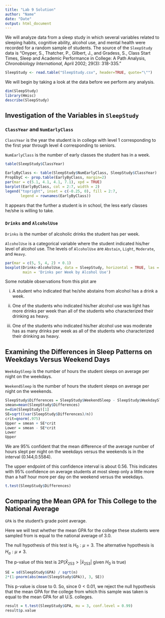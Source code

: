 ```yaml
---
title: "Lab 9 Solution"
author: "Name"
date: "Date"
output: html_document
---
```


We will analyze data from a sleep study in which several variables related to sleeping habits, cognitive ability, alcohol use, and mental health were recorded for a random sample of students.  The source of the `SleepStudy` data is "Onyper, S., Thatcher, P., Gilbert, J., and Gradess, S., Class Start Times, Sleep and Academic Performance in College: A Path Analysis, *Chronobiology International*, April 2002; 29(3): 318-335."

```r
SleepStudy <- read.table("SleepStudy.csv", header=TRUE, quote="\"")
```

We will begin by taking a look at the data before we perform any analysis.

```r
dim(SleepStudy)
library(Hmisc)
describe(SleepStudy)
```

## Investigation of the Variables in `SleepStudy`

### `ClassYear` and `NumEarlyClass`

`ClassYear` is the year the student is in college with level 1 corresponding to the first year through level 4 corresponding to seniors.

`NumEarlyClass` is the number of early classes the student has in a week.

```r
table(SleepStudy$ClassYear)
```

```r
EarlyByClass <- table(SleepStudy$NumEarlyClass, SleepStudy$ClassYear)
PropEbyC <- prop.table(EarlyByClass, margin=2)
par(mar = c(5.1, 4.1, 4.1, 7.1), xpd = TRUE)
barplot(EarlyByClass, col = 2:7, width = 2)
legend("topright", inset = c(-0.25, 0), fill = 2:7, 
       legend = rownames(EarlyByClass))
```

It appears that the further a student is in school, the less early classes he/she is willing to take.

### `Drinks` and `AlcoholUse`

`Drinks` is the number of alcoholic drinks the student has per week.

`AlcoholUse` is a categorical variable where the student indicated his/her level of alcohol use.  The levels of `AlcoholUse` are `Abstain`, `Light`, `Moderate`, and `Heavy`.

```r
par(mar = c(5, 5, 4, 2) + 0.1)
boxplot(Drinks~AlcoholUse, data = SleepStudy, horizontal = TRUE, las = 1,
        main = 'Drinks per Week by Alcohol Use')
```

Some notable observations from this plot are

  i) A student who indicated that he/she abstains from alcohol has a drink a week.
  
  ii) One of the students who indicated his/her alcohol use was light has more drinks per week than all of the students who characterized their drinking as heavy.
  
  iii) One of the students who indicated his/her alcohol use was moderate has as many drinks per week as all of the students who characterized their drinking as heavy.
  
## Examining the Differences in Sleep Patterns on Weekdays Versus Weekend Days

`WeekdaySleep`  is the number of hours the student sleeps on average per night on the weekdays.

`WeekendSleep`  is the number of hours the student sleeps on average per night on the weekends.

```r
SleepStudy$Differences = SleepStudy$WeekendSleep - SleepStudy$WeekdaySleep
smean=mean(SleepStudy$Differences)
n=dim(SleepStudy)[1]
SE=sqrt((var(SleepStudy$Differences)/n))
crit=qnorm(.975)
Upper = smean + SE*crit
Lower = smean - SE*crit
Lower
Upper
```

We are 95% confident that the mean difference of the average number of hours slept per night on the weekdays versus the weekends is in the interval (0.144,0.5584).

The upper endpoint of this confidence interval is about 0.56.  This indicates with 95% confidence on average students at most sleep only a little more than a half hour more per day on the weekend versus the weekdays.

```r
t.test(SleepStudy$Differences)
```

## Comparing the Mean GPA for This College to the National Average

`GPA` is the student's grade point average.

Here we will test whether the mean GPA for the college these students were sampled from is equal to the national average of 3.0.

The null hypothesis of this test is $H_0: \mu = 3$.  The alternative hypothesis is $H_a: \mu \neq 3$.

The p-value of this test is $2P(\bar X_{253} > |\bar x_{253}|$ given $H_0 \text { is true})$

```r
SE = sd(SleepStudy$GPA) / sqrt(n)
2*(1-pnorm(abs(mean(SleepStudy$GPA)), 3, SE))
```


This p-value is close to 0.  So, since $0 < 0.01$, we reject the null hypothesis that the mean GPA for the college from which this sample was taken is equal to the mean GPA for all U.S. colleges.


```r
result = t.test(SleepStudy$GPA, mu = 3, conf.level = 0.99)
result$p.value
```




